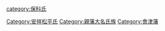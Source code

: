 {{catmore}}
[[category:保科氏|category:保科氏]]
[[Category:安祥松平氏|Category:安祥松平氏]]
[[Category:親藩大名氏族|Category:親藩大名氏族]]
[[Category:會津藩|Category:會津藩]]